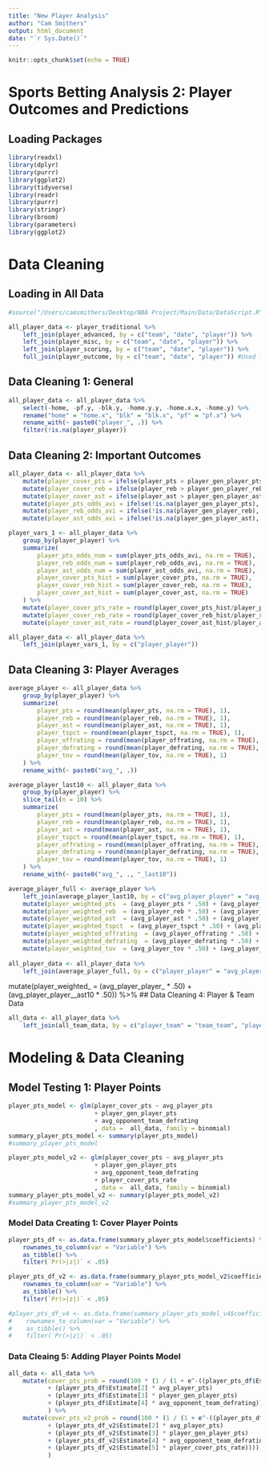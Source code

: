 ```yaml
---
title: "New Player Analysis"
author: "Cam Smithers"
output: html_document
date: "`r Sys.Date()`"
---
```


```r
knitr::opts_chunk$set(echo = TRUE)
```

# Sports Betting Analysis 2: Player Outcomes and Predictions

## Loading Packages

```r
library(readxl)
library(dplyr)
library(purrr)
library(ggplot2)
library(tidyverse)
library(readr)
library(purrr)
library(stringr)
library(broom)
library(parameters)
library(ggplot2)
```

# Data Cleaning

## Loading in All Data

```r
#source("/Users/camsmithers/Desktop/NBA Project/Main/Data/DataScript.R")

all_player_data <- player_traditional %>%
    left_join(player_advanced, by = c("team", "date", "player")) %>% 
    left_join(player_misc, by = c("team", "date", "player")) %>%
    left_join(player_scoring, by = c("team", "date", "player")) %>%
    full_join(player_outcome, by = c("team", "date", "player")) #Used full join since data from traditional data doesn't exists yet
```

## Data Cleaning 1: General

```r
all_player_data <- all_player_data %>%
    select(-home, -pf.y, -blk.y, -home.y.y, -home.x.x, -home.y) %>%
    rename("home" = "home.x", "blk" = "blk.x", "pf" = "pf.x") %>%
    rename_with(~ paste0("player_", .)) %>%
    filter(!is.na(player_player))
```

## Data Cleaning 2: Important Outcomes

```r
all_player_data <- all_player_data %>%
    mutate(player_cover_pts = ifelse(player_pts > player_gen_player_pts, 1, 0)) %>%
    mutate(player_cover_reb = ifelse(player_reb > player_gen_player_reb, 1, 0)) %>%
    mutate(player_cover_ast = ifelse(player_ast > player_gen_player_ast, 1, 0)) %>%
    mutate(player_pts_odds_avi = ifelse(!is.na(player_gen_player_pts), 1, 0)) %>%
    mutate(player_reb_odds_avi = ifelse(!is.na(player_gen_player_reb), 1, 0)) %>%
    mutate(player_ast_odds_avi = ifelse(!is.na(player_gen_player_ast), 1, 0))

player_vars_1 <- all_player_data %>%
    group_by(player_player) %>%
    summarize(
        player_pts_odds_num = sum(player_pts_odds_avi, na.rm = TRUE),
        player_reb_odds_num = sum(player_reb_odds_avi, na.rm = TRUE),
        player_ast_odds_num = sum(player_ast_odds_avi, na.rm = TRUE),
        player_cover_pts_hist = sum(player_cover_pts, na.rm = TRUE),
        player_cover_reb_hist = sum(player_cover_reb, na.rm = TRUE), 
        player_cover_ast_hist = sum(player_cover_ast, na.rm = TRUE)
    ) %>%
    mutate(player_cover_pts_rate = round(player_cover_pts_hist/player_pts_odds_num, 2)) %>%
    mutate(player_cover_reb_rate = round(player_cover_reb_hist/player_reb_odds_num, 2)) %>%
    mutate(player_cover_ast_rate = round(player_cover_ast_hist/player_ast_odds_num, 2))

all_player_data <- all_player_data %>%
    left_join(player_vars_1, by = c("player_player"))
```

## Data Cleaning 3: Player Averages

```r
average_player <- all_player_data %>%
    group_by(player_player) %>%
    summarize(
        player_pts = round(mean(player_pts, na.rm = TRUE), 1), 
        player_reb = round(mean(player_reb, na.rm = TRUE), 1), 
        player_ast = round(mean(player_ast, na.rm = TRUE), 1), 
        player_tspct = round(mean(player_tspct, na.rm = TRUE), 1),
        player_offrating = round(mean(player_offrating, na.rm = TRUE), 1), 
        player_defrating = round(mean(player_defrating, na.rm = TRUE), 1), 
        player_tov = round(mean(player_tov, na.rm = TRUE), 1)
    ) %>%
    rename_with(~ paste0("avg_", .))

average_player_last10 <- all_player_data %>%
    group_by(player_player) %>%
    slice_tail(n = 10) %>%
    summarize(
        player_pts = round(mean(player_pts, na.rm = TRUE), 1), 
        player_reb = round(mean(player_reb, na.rm = TRUE), 1), 
        player_ast = round(mean(player_ast, na.rm = TRUE), 1), 
        player_tspct = round(mean(player_tspct, na.rm = TRUE), 1),
        player_offrating = round(mean(player_offrating, na.rm = TRUE), 1), 
        player_defrating = round(mean(player_defrating, na.rm = TRUE), 1), 
        player_tov = round(mean(player_tov, na.rm = TRUE), 1)
    ) %>%
    rename_with(~ paste0("avg_", ., "_last10"))

average_player_full <- average_player %>%
    left_join(average_player_last10, by = c("avg_player_player" = "avg_player_player_last10")) %>%
    mutate(player_weighted_pts  = (avg_player_pts * .50) + (avg_player_pts_last10 * .50)) %>%
    mutate(player_weighted_reb  = (avg_player_reb * .50) + (avg_player_ast_last10 * .50)) %>%
    mutate(player_weighted_ast  = (avg_player_ast * .50) + (avg_player_reb_last10 * .50)) %>%
    mutate(player_weighted_tspct  = (avg_player_tspct * .50) + (avg_player_tspct_last10 * .50)) %>%
    mutate(player_weighted_offrating  = (avg_player_offrating * .50) + (avg_player_offrating_last10 * .50)) %>%
    mutate(player_weighted_defrating  = (avg_player_defrating * .50) + (avg_player_defrating_last10 * .50)) %>%
    mutate(player_weighted_tov  = (avg_player_tov * .50) + (avg_player_tov_last10 * .50))
    
all_player_data <- all_player_data %>%
    left_join(average_player_full, by = c("player_player" = "avg_player_player"))


```

mutate(player_weighted\_ = (avg_player_player\_ \* .50) + (avg_player_player\_\_ast10 \* .50)) %\>% \## Data Cleaning 4: Player & Team Data

```r
all_data <- all_player_data %>%
    left_join(all_team_data, by = c("player_team" = "team_team", "player_date" = "team_date"))
```

# Modeling & Data Cleaning

## Model Testing 1: Player Points

```r
player_pts_model <- glm(player_cover_pts ~ avg_player_pts
                        + player_gen_player_pts
                        + avg_opponent_team_defrating
                        , data =  all_data, family = binomial)
summary_player_pts_model <- summary(player_pts_model)
#summary_player_pts_model

player_pts_model_v2 <- glm(player_cover_pts ~ avg_player_pts
                        + player_gen_player_pts
                        + avg_opponent_team_defrating
                        + player_cover_pts_rate
                        , data =  all_data, family = binomial)
summary_player_pts_model_v2 <- summary(player_pts_model_v2)
#summary_player_pts_model_v2
```

### Model Data Creating 1: Cover Player Points

```r
player_pts_df <- as.data.frame(summary_player_pts_model$coefficients) %>%
    rownames_to_column(var = "Variable") %>%
    as_tibble() %>%
    filter(`Pr(>|z|)` < .05)

player_pts_df_v2 <- as.data.frame(summary_player_pts_model_v2$coefficients) %>%
    rownames_to_column(var = "Variable") %>%
    as_tibble() %>%
    filter(`Pr(>|z|)` < .05)

#player_pts_df_v4 <- as.data.frame(summary_player_pts_model_v4$coefficients) %>%
#    rownames_to_column(var = "Variable") %>%
#    as_tibble() %>%
#    filter(`Pr(>|z|)` < .05)
```

### Data Cleaing 5: Adding Player Points Model

```r
all_data <- all_data %>%
    mutate(cover_pts_prob = round(100 * (1 / (1 + e^-((player_pts_df$Estimate[1]) 
           + (player_pts_df$Estimate[2] * avg_player_pts) 
           + (player_pts_df$Estimate[3] * player_gen_player_pts) 
           + (player_pts_df$Estimate[4] * avg_opponent_team_defrating)))), 1)
           ) %>%
    mutate(cover_pts_v2_prob = round(100 * (1 / (1 + e^-((player_pts_df_v2$Estimate[1]) 
           + (player_pts_df_v2$Estimate[2] * avg_player_pts) 
           + (player_pts_df_v2$Estimate[3] * player_gen_player_pts) 
           + (player_pts_df_v2$Estimate[4] * avg_opponent_team_defrating)
           + (player_pts_df_v2$Estimate[5] * player_cover_pts_rate)))), 1)
           )
```
